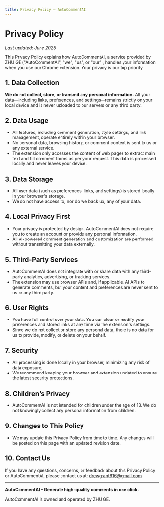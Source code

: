 ```yaml
---
title: Privacy Policy – AutoCommentAI
---
```


# Privacy Policy

_Last updated: June 2025_

This Privacy Policy explains how AutoCommentAI, a service provided by ZHU GE ("AutoCommentAI", "we", "us", or "our"), handles your information when you use our Chrome extension. Your privacy is our top priority.

## 1. Data Collection

**We do not collect, store, or transmit any personal information.** All your data—including links, preferences, and settings—remains strictly on your local device and is never uploaded to our servers or any third party.

## 2. Data Usage

- All features, including comment generation, style settings, and link management, operate entirely within your browser.
- No personal data, browsing history, or comment content is sent to us or any external service.
- The extension only accesses the content of web pages to extract main text and fill comment forms as per your request. This data is processed locally and never leaves your device.

## 3. Data Storage

- All user data (such as preferences, links, and settings) is stored locally in your browser's storage.
- We do not have access to, nor do we back up, any of your data.

## 4. Local Privacy First

- Your privacy is protected by design. AutoCommentAI does not require you to create an account or provide any personal information.
- All AI-powered comment generation and customization are performed without transmitting your data externally.

## 5. Third-Party Services

- AutoCommentAI does not integrate with or share data with any third-party analytics, advertising, or tracking services.
- The extension may use browser APIs and, if applicable, AI APIs to generate comments, but your content and preferences are never sent to us or any third party.

## 6. User Rights

- You have full control over your data. You can clear or modify your preferences and stored links at any time via the extension's settings.
- Since we do not collect or store any personal data, there is no data for us to provide, modify, or delete on your behalf.

## 7. Security

- All processing is done locally in your browser, minimizing any risk of data exposure.
- We recommend keeping your browser and extension updated to ensure the latest security protections.

## 8. Children's Privacy

- AutoCommentAI is not intended for children under the age of 13. We do not knowingly collect any personal information from children.

## 9. Changes to This Policy

- We may update this Privacy Policy from time to time. Any changes will be posted on this page with an updated revision date.

## 10. Contact Us

If you have any questions, concerns, or feedback about this Privacy Policy or AutoCommentAI, please contact us at: [drewgrant616@gmail.com](mailto:drewgrant616@gmail.com)

---

**AutoCommentAI – Generate high-quality comments in one click.**

AutoCommentAI is owned and operated by ZHU GE.
